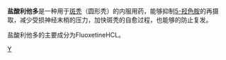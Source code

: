{{unreferenced|time=2013-06-08T06:51:35+00:00}}
'''盐酸利他多'''是一种用于[[斑秃|斑秃]]（圆形秃）的内服用药，能够抑制[[5-羟色胺|5-羟色胺]]的再摄取，减少受损神经末梢的压力，加快斑秃的自愈过程，也能够的防止复发。

盐酸利他多的主要成分为FluoxetineHCL。

[[Category:药物|Y]]
